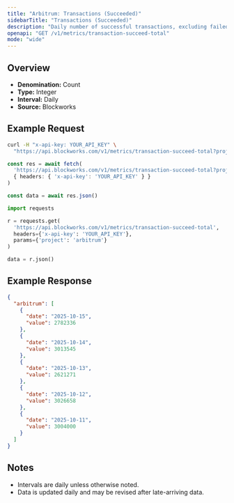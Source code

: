 ```yaml
---
title: "Arbitrum: Transactions (Succeeded)"
sidebarTitle: "Transactions (Succeeded)"
description: "Daily number of successful transactions, excluding failed transactions."
openapi: "GET /v1/metrics/transaction-succeed-total"
mode: "wide"
---
```


## Overview

- **Denomination:** Count
- **Type:** Integer
- **Interval:** Daily
- **Source:** Blockworks

## Example Request

<CodeGroup>

```bash cURL
curl -H "x-api-key: YOUR_API_KEY" \
  "https://api.blockworks.com/v1/metrics/transaction-succeed-total?project=arbitrum"
```

```typescript TypeScript
const res = await fetch(
  'https://api.blockworks.com/v1/metrics/transaction-succeed-total?project=arbitrum',
  { headers: { 'x-api-key': 'YOUR_API_KEY' } }
)

const data = await res.json()
```

```python Python
import requests

r = requests.get(
  'https://api.blockworks.com/v1/metrics/transaction-succeed-total',
  headers={'x-api-key': 'YOUR_API_KEY'},
  params={'project': 'arbitrum'}
)

data = r.json()
```

</CodeGroup>

## Example Response

```json
{
  "arbitrum": [
    {
      "date": "2025-10-15",
      "value": 2782336
    },
    {
      "date": "2025-10-14",
      "value": 3013545
    },
    {
      "date": "2025-10-13",
      "value": 2621271
    },
    {
      "date": "2025-10-12",
      "value": 3026658
    },
    {
      "date": "2025-10-11",
      "value": 3004000
    }
  ]
}
```

## Notes
- Intervals are daily unless otherwise noted.
- Data is updated daily and may be revised after late-arriving data.